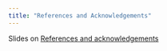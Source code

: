 ```yaml
---
title: "References and Acknowledgements"
---
```


Slides on [References and acknowledgements](docs/References.pdf)